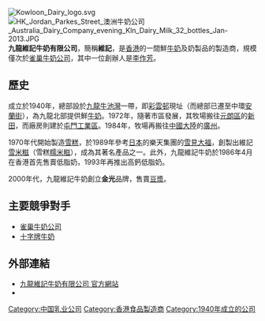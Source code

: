 {{Unreferenced |time=2009-07-23T22:33:39+00:00 }}
{{redirect2|維記|香港一家食肆|維記咖啡粉麵}}
{{Infobox Company
|company_name  = 九龍維記牛奶有限公司
|company_name_en  = Kowloon Dairy Limited
|logo          = Kowloon Dairy Logo (2017).svg
|logo_size     = 
|type          = 
|traded_as     = 
|foundation    = 1940年
|location      = {{HKG}}中環安蘭街 17-19 號維記大廈
|founder       = [[李作芳|李作芳]]
|chairman0     = 
|CEO           = 
|industry      = 飲品業
|sales         =
|profit        = 
|revenue       = 
|market_value  =
|num_employees =
|products      = [[牛奶|牛奶]]、[[雪糕|雪糕]]、雪糕[[糯米糍|糯米糍]]、[[豆漿|豆漿]]等
|subsid        = 廣州九龍維記牛奶有限公司、佛山澳純乳業有限公司、無錫市馬山牛奶有限公司、如皋維記牧業有限公司、如皋維記牛奶有限公司
|homepage      = {{URL|http://www.kowloondairy.com}}
}}    
[[File:Kowloon_Dairy_logo.svg|thumb]]
[[File:HK_Jordan_Parkes_Street_澳洲牛奶公司_Australia_Dairy_Company_evening_Kln_Dairy_Milk_32_bottles_Jan-2013.JPG|thumb]]
'''九龍維記牛奶有限公司'''，簡稱'''維記'''，是[[香港|香港]]的一間鮮[[牛奶|牛奶]]及奶製品的製造商，規模僅次於[[雀巢牛奶公司|雀巢牛奶公司]]，其中一位創辦人是[[李作芳|李作芳]]。

==歷史==
成立於1940年，總部設於[[九龍|九龍]][[牛池灣|牛池灣]]一帶，即[[彩雲邨|彩雲邨]]現址（而總部已遷至中環[[安蘭街|安蘭街]]），為九龍北部提供鮮[[牛奶|牛奶]]。1972年，隨著市區發展，其牧場搬往[[元朗區|元朗區]]的[[新田_(香港)|新田]]，而廠房則建於[[屯門工業區|屯門工業區]]。1984年，牧場再搬往[[中國大陸|中國大陸]]的[[廣州|廣州]]。

1970年代開始製造[[雪糕|雪糕]]，於1989年參考[[日本|日本]]的樂天集團的[[雪見大福|雪見大福]]，創製出維記[[雪米糍|雪米糍]]（雪糕[[糯米糍|糯米糍]]），成為其著名產品之一。此外，九龍維記牛奶於1986年4月在香港首先售賣低脂奶，1993年再推出高鈣低脂奶。

2000年代，九龍維記牛奶創立'''金光'''品牌，售賣[[豆漿|豆漿]]。

==主要競爭對手==
*[[雀巢牛奶公司|雀巢牛奶公司]]
*[[十字牌牛奶|十字牌牛奶]]

==外部連結==
*[https://www.kowloondairy.com/ 九龍維記牛奶有限公司 官方網站] {{Wayback|url=https://www.kowloondairy.com/ |date=20210709184637 }} 
* {{Facebook|維記牛奶-Kowloon-Dairy-111158962290697|九龍維記牛奶有限公司 官方}}

{{commonscat|Kowloon Dairy Limited}}
{{Food-company-stub}}
[[Category:中国乳业公司|Category:中国乳业公司]]
[[Category:香港食品製造商|Category:香港食品製造商]]
[[Category:1940年成立的公司|Category:1940年成立的公司]]